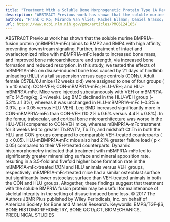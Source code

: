 ```yaml
---
title: "Treatment With a Soluble Bone Morphogenetic Protein Type 1A Receptor (BMPR1A) Fusion Protein Increases Bone Mass and Bone Formation in Mice Subjected to Hindlimb Unloading"
description: "ABSTRACT Previous work has shown that the soluble murine BMPR1A–fusion protein (mBMPR1A‐mFc) binds to BMP2 and BMP4 with high affinity, preventing downstream signaling. Further, treatment of intact an..."
authors: "Frank C Ko; Miranda Van Vliet; Rachel Ellman; Daniel Grasso; Daniel J Brooks; Jordan M Spatz; Chrissy Conlon; J Ignacio Aguirre; Thomas J Wronski; Mary L Bouxsein"
url: https://www.ncbi.nlm.nih.gov/pmc/articles/PMC6124165/
---
```


ABSTRACT Previous work has shown that the soluble murine BMPR1A–fusion protein (mBMPR1A‐mFc) binds to BMP2 and BMP4 with high affinity, preventing downstream signaling. Further, treatment of intact and ovariectomized mice with mBMPR1A‐mFc leads to increased bone mass, and improved bone microarchitecture and strength, via increased bone formation and reduced resorption. In this study, we tested the effects of mBMPR1A‐mFc on disuse‐induced bone loss caused by 21 days of hindlimb unloading (HLU) via tail suspension versus cage controls (CONs). Adult female C57BL/6J mice (12 weeks old) were assigned to one of four groups ( n = 10 each): CON‐VEH; CON‐mBMPR1A‐mFc; HLU‐VEH; and HLU‐mBMPR1A‐mFc. Mice were injected subcutaneously with VEH or mBMPR1A‐mFc (4.5 mg/kg, 2×/week). Leg BMD declined in the HLU‐VEH group (–5.3% ± 1.3%), whereas it was unchanged in HLU‐mBMPR1A‐mFc (–0.3% ± 0.9%, p < 0.05 versus HLU‐VEH). Leg BMD increased significantly more in CON‐mBMPR1A‐mFc than CON‐VEH (10.2% ± 0.6% versus 4.4% ± 0.8%). In the femur, trabecular, and cortical bone microarchitecture was worse in the HLU‐VEH compared to CON‐VEH mice, whereas mBMPR1A‐mFc treatment for 3 weeks led to greater Tb.BV/TV, Tb.Th, and midshaft Ct.Th in both the HLU and CON groups compared to comparable VEH‐treated counterparts ( p < 0.05). HLU‐mBMPR1A‐mFc mice also had 21% greater failure load ( p < 0.05) compared to their VEH‐treated counterparts. Dynamic histomorphometry indicated that treatment with mBMPR1A‐mFc led to significantly greater mineralizing surface and mineral apposition rate, resulting in a 3.5‐fold and fivefold higher bone formation rate in the mBMPR1A‐mFc‐treated CON and HLU animals versus VEH groups, respectively. mBMPR1A‐mFc‐treated mice had a similar osteoblast surface but significantly lower osteoclast surface than VEH‐treated animals in both the CON and HLU groups. Altogether, these findings suggest that treatment with the soluble BMPR1A fusion protein may be useful for maintenance of skeletal integrity in the setting of disuse‐induced bone loss. © 2017 The Authors JBMR Plus published by Wiley Periodicals, Inc. on behalf of American Society for Bone and Mineral Research. Keywords: BMPS/TGF‐βS, BONE HISTOMORPHOMETRY, BONE QCT/μCT, BIOMECHANICS, PRECLINICAL STUDIES
